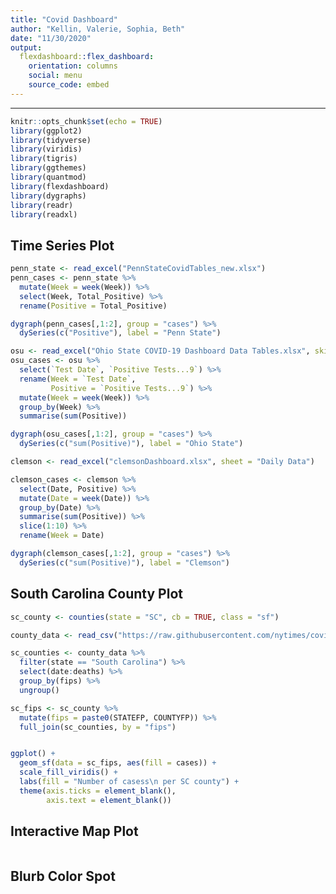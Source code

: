 ```yaml
---
title: "Covid Dashboard"
author: "Kellin, Valerie, Sophia, Beth"
date: "11/30/2020"
output: 
  flexdashboard::flex_dashboard:
    orientation: columns
    social: menu
    source_code: embed
---
```


---

```r
knitr::opts_chunk$set(echo = TRUE)
library(ggplot2)
library(tidyverse)
library(viridis)
library(tigris)
library(ggthemes)
library(quantmod)
library(flexdashboard)
library(dygraphs)
library(readr)
library(readxl)
```


## Time Series Plot


```r

penn_state <- read_excel("PennStateCovidTables_new.xlsx")
penn_cases <- penn_state %>%
  mutate(Week = week(Week)) %>%
  select(Week, Total_Positive) %>%
  rename(Positive = Total_Positive)

dygraph(penn_cases[,1:2], group = "cases") %>% 
  dySeries(c("Positive"), label = "Penn State")

osu <- read_excel("Ohio State COVID-19 Dashboard Data Tables.xlsx", skip = 5)
osu_cases <- osu %>%
  select(`Test Date`, `Positive Tests...9`) %>%
  rename(Week = `Test Date`, 
         Positive = `Positive Tests...9`) %>%
  mutate(Week = week(Week)) %>%
  group_by(Week) %>%
  summarise(sum(Positive))

dygraph(osu_cases[,1:2], group = "cases") %>% 
  dySeries(c("sum(Positive)"), label = "Ohio State")

clemson <- read_excel("clemsonDashboard.xlsx", sheet = "Daily Data") 

clemson_cases <- clemson %>%
  select(Date, Positive) %>%
  mutate(Date = week(Date)) %>%
  group_by(Date) %>%
  summarise(sum(Positive)) %>%
  slice(1:10) %>%
  rename(Week = Date)

dygraph(clemson_cases[,1:2], group = "cases") %>% 
  dySeries(c("sum(Positive)"), label = "Clemson")
```









## South Carolina County Plot

```r
sc_county <- counties(state = "SC", cb = TRUE, class = "sf")

county_data <- read_csv("https://raw.githubusercontent.com/nytimes/covid-19-data/master/live/us-counties.csv")

sc_counties <- county_data %>%
  filter(state == "South Carolina") %>%
  select(date:deaths) %>% 
  group_by(fips) %>% 
  ungroup()

sc_fips <- sc_county %>% 
  mutate(fips = paste0(STATEFP, COUNTYFP)) %>% 
  full_join(sc_counties, by = "fips") 


ggplot() + 
  geom_sf(data = sc_fips, aes(fill = cases)) +
  scale_fill_viridis() +
  labs(fill = "Number of casess\n per SC county") +
  theme(axis.ticks = element_blank(),
        axis.text = element_blank()) 
```






## Interactive Map Plot

```r

```








## Blurb Color Spot

```r

```



